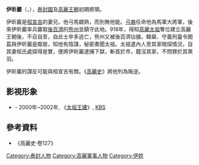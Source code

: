 {{no footnotes|time=2016-11-20T09:25:34+00:00}}
'''伊昕巖'''（{{lang-ko|이흔암}}，{{bd|？||918年||}}），[[泰封國|泰封國]]及[[高麗王朝|高麗王朝]]初期將領。

伊昕巖是[[桓宣吉|桓宣吉]]的妻兄。他弓馬嫺熟，而別無他能。[[弓裔|弓裔]]任命他為馬軍大將軍，後來伊昕巖率兵襲取[[後百濟|後百濟]]的[[熊州|熊州]]並鎮守此地。918年，得知[[高麗太祖|高麗太祖]]奪位建立高麗王朝後，不召自至，自此士卒多逃亡，熊州又被後百濟佔據。韓粲、守義刑臺令閻萇與伊昕巖是鄰居，知他有陰謀，秘密奏聞太祖。太祖遣內人至其家暗探情況，自其妻桓氏處探得是實，便將伊昕巖逮捕下獄，斬首於市，籍沒其家，不問罪於其黨羽。

伊昕巖的謀反可能與桓宣吉有關。《[[高麗史|高麗史]]》將他列為叛逆。

==影視形象==
* {{link-ko|崔珠峰|최주봉}} - 2000年~2002年, 《[[太祖王建|太祖王建]]》, [[KBS|KBS]]

==參考資料==
*《高麗史·卷127》

[[Category:泰封人物|Category:泰封人物]]
[[Category:高麗軍事人物|Category:高麗軍事人物]]
[[Category:伊姓|Category:伊姓]]